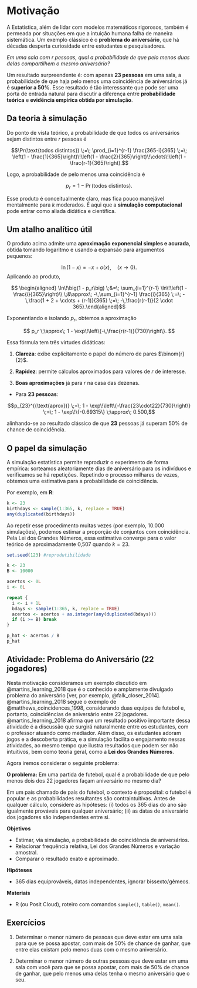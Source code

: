 # Motivação

A Estatística, além de lidar com modelos matemáticos rigorosos, também é permeada por situações em que a intuição humana falha de maneira sistemática. Um exemplo clássico é o **problema do aniversário**, que há décadas desperta curiosidade entre estudantes e pesquisadores.  

::: {.callout-tip title="Enuciado"}
*Em uma sala com $r$ pessoas, qual a probabilidade de que pelo menos duas delas compartilhem o mesmo aniversário?*  
:::

Um resultado surpreendente é: com apenas **23 pessoas** em uma sala, a probabilidade de que haja pelo menos uma coincidência de aniversários já é **superior a 50%**.  Esse resultado é tão interessante que pode ser uma porta de entrada natural para discutir a diferença entre **probabilidade teórica** e **evidência empírica obtida por simulação**.  


## Da teoria à simulação

Do ponto de vista teórico, a probabilidade de que todos os aniversários sejam distintos entre $r$ pessoas é  

$$\Pr(\text{todos distintos}) \;=\; \prod_{i=1}^{r-1} \frac{365-i}{365}
\;=\; \left(1 - \frac{1}{365}\right)\!\left(1 - \frac{2}{365}\right)\!\cdots\!\left(1 - \frac{r-1}{365}\right).$$  

Logo, a probabilidade de pelo menos uma coincidência é  

$$p_r = 1 - \Pr(\text{todos distintos}).$$  

Esse produto é conceitualmente claro, mas fica pouco manejável mentalmente para $k$ moderados. É aqui que a **simulação computacional** pode entrar como aliada didática e científica.


## Um atalho analítico útil

O produto acima admite uma **aproximação exponencial simples e acurada**, obtida tomando logaritmo e usando a expansão para argumentos pequenos:

$$\ln(1 - x) = -x + o(x), \quad (x \to 0). $$
Aplicando ao produto,

$$
\begin{aligned}
\ln\!\big(1 - p_r\big)
\;&=\;
\sum_{i=1}^{r-1} \ln\!\left(1 - \frac{i}{365}\right)\\
\;&\approx\;
-\,\sum_{i=1}^{r-1} \frac{i}{365}
\;=\;
-\,\frac{1 + 2 + \cdots + (r-1)}{365}
\;=\;
-\,\frac{r(r-1)}{2 \cdot 365}.\end{aligned}$$

Exponentiando e isolando $p_r$, obtemos a aproximação

$$
p_r \;\approx\; 1 - \exp\!\left\{-\,\frac{r(r-1)}{730}\right\}.
$$

Essa fórmula tem três virtudes didáticas:

1) **Clareza**: exibe explicitamente o papel do número de pares $\binom{r}{2}$.

2) **Rapidez**: permite cálculos aproximados para valores de $r$ de interesse.

3) **Boas aproximações** já para $r$ na casa das dezenas.

::: {.callout-warning title="Exemplo Rápido"}

- Para **23 pessoas**:  

$$p_{23}^{(\text{aprox})}
  \;=\;
  1 - \exp\!\left\{-\frac{23\cdot22}{730}\right\}
  \;=\;
  1 - \exp\!\{-0.69315\}
  \;\approx\; 0.500,$$

alinhando-se ao resultado clássico de que **23** pessoas já superam 50% de chance de coincidência.
::: 

## O papel da simulação

A simulação estatística permite reproduzir o experimento de forma empírica: sorteamos aleatoriamente dias de aniversário para os indivíduos e verificamos se há repetições. Repetindo o processo milhares de vezes, obtemos uma estimativa para a probabilidade de coincidência.  

Por exemplo, em **R**:  

```r
k <- 23
birthdays <- sample(1:365, k, replace = TRUE)
any(duplicated(birthdays))
```

Ao repetir esse procedimento muitas vezes (por exemplo, 10.000 simulações), podemos estimar a proporção de conjuntos com coincidência. Pela Lei dos Grandes Números, essa estimativa converge para o valor teórico de aproximadamente 0,507 quando $k=23$.

```r
set.seed(123) #reprodutibilidade

k <- 23
B <- 10000

acertos <- 0L
i <- 0L

repeat {
  i <- i + 1L
  bdays <- sample(1:365, k, replace = TRUE)
  acertos <- acertos + as.integer(any(duplicated(bdays)))
  if (i >= B) break
}

p_hat <- acertos / B
p_hat
```


## Atividade: Problema do Aniversário (22 jogadores)


Nesta motivação consideramos um exemplo discutido em @martins_learning_2018 que é o conhecido e amplamente divulgado problema do aniversário [ver, por exemplo, @falk_closer_2014]. @martins_learning_2018 segue o exemplo de @matthews_coincidences_1998, considerando duas equipes de futebol e, portanto, coincidências de aniversário entre 22 jogadores. @martins_learning_2018 afirma que um resultado positivo importante dessa atividade é a discussão que surgirá naturalmente entre os estudantes, com o professor atuando como mediador. Além disso, os estudantes adoram jogos e a descoberta prática, e a simulação facilita o engajamento nessas atividades, ao mesmo tempo que ilustra resultados que podem ser não intuitivos, bem como teoria geral, como a **Lei dos Grandes Números**.

Agora iremos considerar o seguinte problema:

**O problema:** Em uma partida de futebol, qual é a probabilidade de que pelo menos dois dos 22 jogadores façam aniversário no mesmo dia?

Em um pais chamado de país do futebol, o contexto é proposital: o futebol é popular e as probabilidades resultantes são contraintuitivas. Antes de qualquer cálculo, considere as hipóteses: (i) todos os 365 dias do ano são igualmente prováveis para qualquer aniversário; (ii) as datas de aniversário dos jogadores são independentes entre si.


**Objetivos**

- Estimar, via simulação, a probabilidade de coincidência de aniversários.\
- Relacionar frequência relativa, Lei dos Grandes Números e variação amostral.\
- Comparar o resultado exato e aproximado.\

**Hipóteses**

- 365 dias equiprováveis, datas independentes, ignorar bissexto/gêmeos.

**Materiais**

- R (ou Posit Cloud), roteiro com comandos `sample()`, `table()`, `mean()`.


## Exercícios

1) Determinar o menor número de pessoas que deve estar em uma sala para que se possa apostar, com mais de 50% de chance de ganhar, que entre elas existam pelo menos duas com o mesmo aniversário.

2) Determinar o menor número de outras pessoas que deve estar em uma sala com você para que se possa apostar, com mais de 50% de chance de ganhar, que pelo menos uma delas tenha o mesmo aniversário que o seu.
